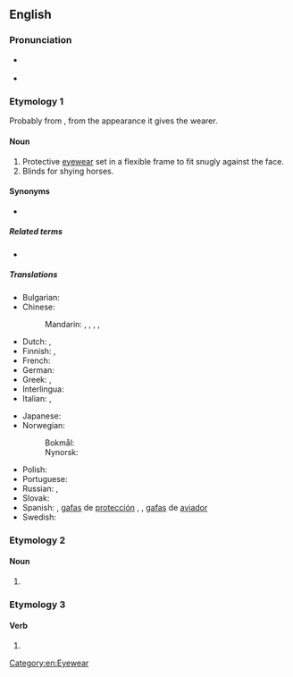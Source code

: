 ==English==

===Pronunciation===
* {{a|US}} {{IPA|en|/ˈɡɑ.ɡəlz/}}
* {{audio|en|en-us-goggles.ogg|Audio (US)}}

===Etymology 1===
Probably from {{m|en|goggle}}, from the appearance it gives the wearer.

====Noun====
{{en-plural noun}}

# Protective [[eyewear]] set in a flexible frame to fit snugly against the face.
# Blinds for shying horses.

====Synonyms====
* {{l|en|pair of goggles}}

=====Related terms=====
* {{l|en|safety glasses}}

=====Translations=====
{{trans-top|protective eyewear}}
* Bulgarian: {{t|bg|предпазни очила|n-p|sc=Cyrl}}
* Chinese:
*: Mandarin: {{qualifier|esp. wind}} {{t+|cmn|風鏡|sc=Hani}}, {{t+|cmn|风镜|tr=fēngjìng|sc=Hani}}, {{t|cmn|護眼鏡|sc=Hani}}, {{t|cmn|护眼镜|tr=hù yǎnjìng|sc=Hani}}, {{t+|cmn|护目镜|tr=hùmùjìng}}
* Dutch: {{t+|nl|veiligheidsbril|m}}, {{t|nl|beschermende brillen|m-p}}
* Finnish: {{t|fi|suojalasit|p}}, {{t|fi|silmäsuojat|p}}
* French: {{t|fr|lunettes de protection}} {{g|f-p}}
* German: {{t+|de|Schutzbrille|f}}
* Greek: {{t|el|προστατευτικά δίοπτρα|p}}, {{t|el|προστατευτικά δίοπτρα|p}}
* Interlingua: {{t|ia|berillos protective}}
* Italian: {{t|it|occhiali di protezione|m-p}}, {{t|it|occhiali protettivi|m-p}}
{{trans-mid}}
* Japanese: {{t|ja|ゴーグル|tr=gōguru|sc=Jpan}}
* Norwegian:
*: Bokmål: {{t|nb|vernebrille|m|f}}
*: Nynorsk: {{t|nn|vernebrille|f}}
* Polish: {{t+|pl|gogle|f-p}}
* Portuguese: {{t|pt|óculos de proteção}} {{g|m-p}}
* Russian: {{t|ru|защи́тные очки́|n-p}}, {{qualifier|neologism}} {{t+|ru|го́глы|m-p}}
* Slovak: {{t|sk|ochranné okuliare}} {{g|m-p}}
* Spanish: {{t|es|anteojos de protección}} {{g|m-p}}, [[gafas]] de [[protección]] {{g|f-p}}, {{t+|es|anteojos|m-p}}, [[gafas]] de [[aviador]] {{g|m-p}}
* Swedish: {{t+|sv|skyddsglasögon|p}}
{{trans-bottom}}

===Etymology 2===

====Noun====
{{head|en|noun form}}

# {{plural of|en|goggle}}

===Etymology 3===

====Verb====
{{head|en|verb form}}

# {{en-third-person singular of|goggle}}

[[Category:en:Eyewear]]